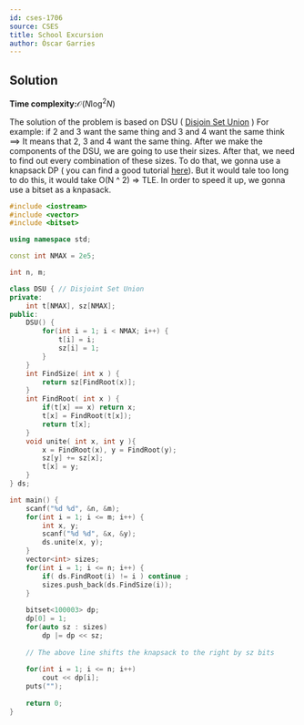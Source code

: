 ```yaml
---
id: cses-1706
source: CSES
title: School Excursion
author: Óscar Garries
---
```

## Solution
**Time complexity:**$\mathcal{O}(N\log^2N)$

The solution of the problem is based on DSU ( [Disjoin Set Union](https://usaco.guide/gold/dsu?lang=cpp) )
For example: if 2 and 3 want  the same thing and 3 and 4 want the same think ==> It means that 2, 3 and 4 want the same thing. After we make the components of the DSU, we are going to use their sizes. After that, we need to find out every combination of these sizes. To do that, we gonna use a knapsack DP ( you can find a good tutorial [here](https://usaco.guide/gold/knapsack?lang=cpp)). But it would tale too long to do this, it would take O(N ^ 2) => TLE. In order to speed it up, we gonna use a bitset as a knpasack.

 
```cpp
#include <iostream>
#include <vector>
#include <bitset>

using namespace std;

const int NMAX = 2e5;

int n, m;

class DSU { // Disjoint Set Union
private:
	int t[NMAX], sz[NMAX];
public:
	DSU() {
		for(int i = 1; i < NMAX; i++) {
			t[i] = i;
			sz[i] = 1;
		}
	}
	int FindSize( int x ) {
		return sz[FindRoot(x)];
	}
	int FindRoot( int x ) {
		if(t[x] == x) return x;
		t[x] = FindRoot(t[x]);
		return t[x];
	}
	void unite( int x, int y ){
		x = FindRoot(x), y = FindRoot(y);
		sz[y] += sz[x];
		t[x] = y;
	}
} ds;

int main() {
	scanf("%d %d", &n, &m);
	for(int i = 1; i <= m; i++) {
		int x, y;
		scanf("%d %d", &x, &y);
		ds.unite(x, y);
	}
	vector<int> sizes;
	for(int i = 1; i <= n; i++) {
		if( ds.FindRoot(i) != i ) continue ;
		sizes.push_back(ds.FindSize(i));
	}
	
	bitset<100003> dp;
	dp[0] = 1;
	for(auto sz : sizes)
		dp |= dp << sz;
	
	// The above line shifts the knapsack to the right by sz bits
	 
	for(int i = 1; i <= n; i++)
		cout << dp[i];
	puts("");
	
	return 0;
}
```
